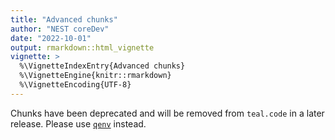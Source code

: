 ```yaml
---
title: "Advanced chunks"
author: "NEST coreDev"
date: "2022-10-01"
output: rmarkdown::html_vignette
vignette: >
  %\VignetteIndexEntry{Advanced chunks}
  %\VignetteEngine{knitr::rmarkdown}
  %\VignetteEncoding{UTF-8}
---
```


Chunks have been deprecated and will be removed from `teal.code` in a later release. 
Please use [`qenv`](https://insightsengineering.github.io/teal.code/articles/qenv.html) instead.
